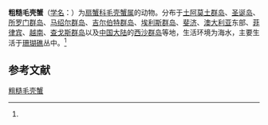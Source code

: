 {{Speciesbox
| name = 粗糙毛壳蟹
| status = 
| status_system = 
| image = 
| genus = Pilodius
| species = scabriculus
| authority = (Dana, 1852)<ref name='id11792'>{{cite web| url =http://www.bioinfo.cn/db05/BjdwSpecies.php?action=view&id=11792| title =粗糙毛壳蟹| work =《中国动物物种编目数据库》| publisher =中国科学院微生物研究所| author =中国科学院动物研究所| accessdate =2009-04-28| deadurl =yes| archiveurl =https://web.archive.org/web/20160305071049/http://www.bioinfo.cn/db05/BjdwSpecies.php?action=view&id=11792| archivedate =2016-03-05}}</ref>
}}

'''粗糙毛壳蟹'''（[[学名|学名]]：{{lang|la|''Pilodius scabriculus''}}）为[[扇蟹科|扇蟹科]][[毛壳蟹属|毛壳蟹属]]的动物。分布于[[土阿莫土群岛|土阿莫土群岛]]、[[圣诞岛|圣诞岛]]、[[所罗门群岛|所罗门群岛]]、[[马绍尔群岛|马绍尔群岛]]、[[吉尔伯特群岛|吉尔伯特群岛]]、[[埃利斯群岛|埃利斯群岛]]、[[斐济|斐济]]、[[澳大利亚|澳大利亚]]东部、[[菲律宾|菲律宾]]、[[越南|越南]]、[[查戈斯群岛|查戈斯群岛]]以及[[中国大陆|中国大陆]]的[[西沙群岛|西沙群岛]]等地，生活环境为海水，主要生活于[[珊瑚礁|珊瑚礁]]丛中。<ref name='id11792'/>

== 参考文献 ==
{{reflist}}

{{Wikispecies|Pilodius scabriculus}}
{{Taxonbar|from=Q14105662}}

[[Category:毛壳蟹属|粗糙毛壳蟹]]


{{螃蟹小作品}}